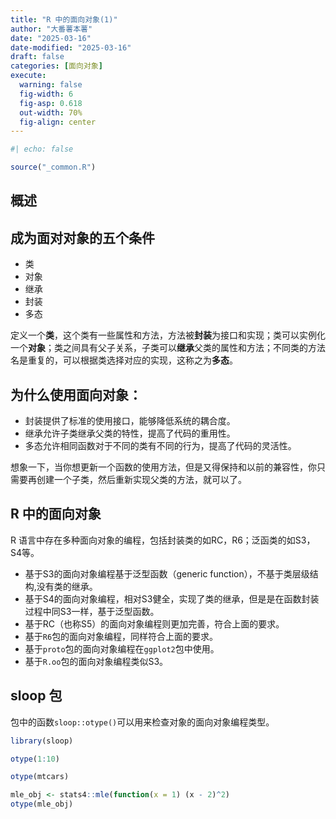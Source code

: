 ```yaml
---
title: "R 中的面向对象(1)"
author: "大番薯本薯"
date: "2025-03-16"
date-modified: "2025-03-16"
draft: false
categories: [面向对象]
execute:
  warning: false
  fig-width: 6
  fig-asp: 0.618
  out-width: 70%
  fig-align: center
---
```


```r
#| echo: false

source("_common.R")
```

## 概述

## 成为面对对象的五个条件

-   类
-   对象
-   继承
-   封装
-   多态

定义一个**类**，这个类有一些属性和方法，方法被**封装**为接口和实现；类可以实例化一个**对象**；类之间具有父子关系，子类可以**继承**父类的属性和方法；不同类的方法名是重复的，可以根据类选择对应的实现，这称之为**多态**。

## 为什么使用面向对象：

-   封装提供了标准的使用接口，能够降低系统的耦合度。
-   继承允许子类继承父类的特性，提高了代码的重用性。
-   多态允许相同函数对于不同的类有不同的行为，提高了代码的灵活性。

想象一下，当你想更新一个函数的使用方法，但是又得保持和以前的兼容性，你只需要再创建一个子类，然后重新实现父类的方法，就可以了。

## R 中的面向对象

R 语言中存在多种面向对象的编程，包括封装类的如RC，R6；泛函类的如S3，S4等。

-   基于S3的面向对象编程基于泛型函数（generic function），不基于类层级结构,没有类的继承。
-   基于S4的面向对象编程，相对S3健全，实现了类的继承，但是是在函数封装过程中同S3一样，基于泛型函数。
-   基于RC（也称S5）的面向对象编程则更加完善，符合上面的要求。
-   基于`R6`包的面向对象编程，同样符合上面的要求。
-   基于`proto`包的面向对象编程在`ggplot2`包中使用。
-   基于`R.oo`包的面向对象编程类似S3。

## sloop 包

包中的函数`sloop::otype()`可以用来检查对象的面向对象编程类型。

```r
library(sloop)

otype(1:10)

otype(mtcars)

mle_obj <- stats4::mle(function(x = 1) (x - 2)^2)
otype(mle_obj)
```